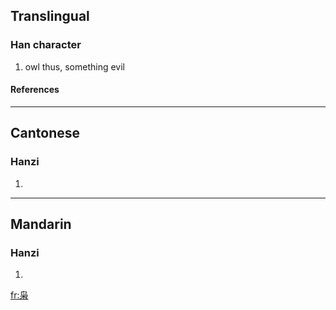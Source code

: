 {{see|梟}}

==Translingual==
===Han character===
{{Han char|rn=75|rad=木|as=04|sn=8|four=|canj=心卜尸木 (PYSD)}}
# owl thus, something evil
====References====
{{Han ref|kx=0517.011|hdz=21173.150|uh=67AD|ud=26541}}

----
==Cantonese==
===Hanzi===
{{yue-hanzi|jyut=|y=hiu1}}
# {{defn|Cantonese}}

----
==Mandarin==
===Hanzi===
{{cmn-hanzi|tra=梟|pin=[[xiāo]] (xiao1)|wg=hsiao<sup>1</sup>}}
# {{defn|Mandarin}}

[[fr:枭]]